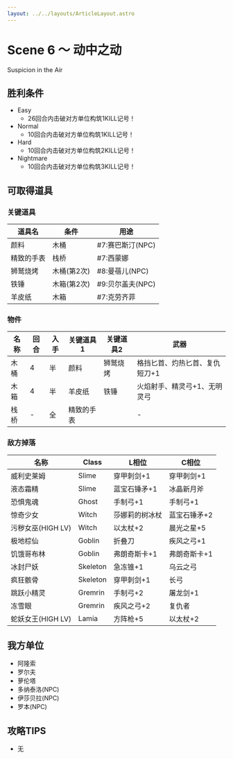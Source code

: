 ```yaml
---
layout: ../../layouts/ArticleLayout.astro
---
```

# Scene 6 ～ 动中之动  

Suspicion in the Air

## 胜利条件 

- Easy
  - 26回合内击破对方单位构筑1KILL记号！
- Normal
  - 10回合内击破对方单位构筑1KILL记号！
- Hard
  - 10回合内击破对方单位构筑2KILL记号！
- Nightmare
  - 10回合内击破对方单位构筑3KILL记号！

## 可取得道具 

### 关键道具

|道具名|条件|用途|
|---|---|---|
|颜料|木桶|#7:赛巴斯汀(NPC)|
|精致的手表|栈桥|#7:西蒙娜|
|狮鹫烧烤|木桶(第2次)|#8:曼蓓儿(NPC)|
|铁锤|木箱(第2次)|#9:贝尔盖夫(NPC)|
|羊皮纸|木箱|#7:克劳齐菲|

### 物件

|名称|回合|入手|关键道具1|关键道具2|武器|
|---|---|---|---|---|---|
|木桶|4|半|颜料|狮鹫烧烤|格挡匕首、灼热匕首、复仇短刀+1|
|木箱|4|半|羊皮纸|铁锤|火焰射手、精灵弓+1、无明灵弓|
|栈桥|-|全|精致的手表||-|

### 敌方掉落

|名称|Class|L相位|C相位|
|---|---|---|---|
|威利史莱姆|Slime|穿甲刺剑+1|穿甲刺剑+1|
|液态霜精|Slime|蓝宝石锤矛+1|冰晶新月斧|
|恐惧鬼魂|Ghost|手制弓+1|手制弓+1|
|惊奇少女|Witch|莎娜莉的树冰杖|蓝宝石锤矛+2|
|污秽女巫(HIGH LV)|Witch|以太杖+2|晨光之星+5|
|极地棕仙|Goblin|折叠刀|疾风之弓+1|
|饥饿哥布林|Goblin|弗朗奇斯卡+1|弗朗奇斯卡+1|
|冰封尸妖|Skeleton|急冻锥+1|乌云之弓|
|疯狂骸骨|Skeleton|穿甲刺剑+1|长弓|
|跳跃小精灵|Gremrin|手制弓+2|屠龙剑+1|
|冻雪眼|Gremrin|疾风之弓+2|复仇者|
|蛇妖女王(HIGH LV)|Lamia|方阵枪+5|以太杖+2|

## 我方单位 

- 阿隆索
- 罗尔夫
- 萝伦塔
- 多纳泰洛(NPC)
- 伊莎贝拉(NPC)
- 罗本(NPC)

## 攻略TIPS 

- 无